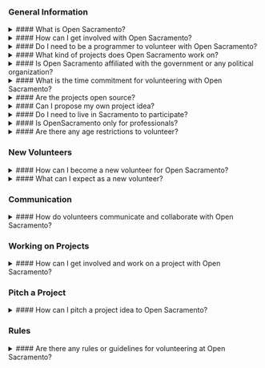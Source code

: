 ### General Information

<details>
  <summary>
    #### What is Open Sacramento?
  </summary>

  Open Sacramento (formerly Code for Sacramento) was a local chapter of the
   nationwide Code for America Brigade. It is now an independent community 
   of technologists, developers, designers, and civic-minded individuals who 
  collaborate to use technology and open data to address civic challenges and
   improve public services in the Sacramento area.

</details>

<details>
  <summary>
    #### How can I get involved with Open Sacramento?
  </summary>

  Getting involved is easy! You can join their vibrant community by attending their
  events, meetups, and workshops. Whether you're an experienced coder or someone
  eager to learn, there's a place for you to contribute your skills and passion to
  create positive change in the community. For detailed directions on how to get
  started, please refer to our 'Get Started' page.

</details>

<details>
  <summary>
    #### Do I need to be a programmer to volunteer with Open Sacramento?
  </summary>

  Not at all! Open Sacramento welcomes individuals from diverse backgrounds and skill
  levels. While programming skills are valuable, they also need designers, data analysts,
  project managers, and anyone enthusiastic about civic engagement and community
  improvement.

</details>

<details>
  <summary>
    #### What kind of projects does Open Sacramento work on?
  </summary>

  Open Sacramento works on a variety of civic tech projects. These projects could
  involve creating web applications, mobile apps, data visualizations, or other digital
  tools that address local civic issues and improve government services.

</details>

<details>
  <summary>
    #### Is Open Sacramento affiliated with the government or any political organization?
  </summary>

  No, Open Sacramento is a non-partisan and independent organization. While they
  may collaborate with government agencies and nonprofits, they operate separately
  and do not endorse any political agenda.

</details>

<details>
  <summary>
    #### What is the time commitment for volunteering with Open Sacramento?
  </summary>

  The time commitment is flexible, and you can contribute as much time as you can
  spare. Whether it's attending occasional events or actively participating in ongoing
  projects, your involvement can be tailored to your schedule and interests.

</details>

<details>
  <summary>
    #### Are the projects open source?
  </summary>

  Yes, all of the projects developed by Open Sacramento are open source. Open source
  means that the code and resources are freely available to the public, allowing
  others to use, modify, and contribute to the projects.

</details>

<details>
  <summary>
    #### Can I propose my own project idea?
  </summary>

  Absolutely! Open Sacramento encourages members to propose project ideas aligned
  with the organization's mission. If you have a project idea that addresses a civic
  challenge, they welcome your input and collaboration.

</details>

<details>
  <summary>
    #### Do I need to live in Sacramento to participate?
  </summary>

  While Open Sacramento primarily focuses on projects in the Sacramento area, participation is not limited to local
  residents. Anyone interested in contributing remotely or learning from the community is welcome to join.

</details>

<details>
  <summary>
    #### Is OpenSacramento only for professionals?
  </summary>

  No, Open Sacramento welcomes anyone with a passion for civic engagement, regardless of their professional background.
  Students, hobbyists, and individuals from all walks of life can make a meaningful impact within the community.

</details>

<details>
  <summary>
    #### Are there any age restrictions to volunteer?
  </summary>

  There are no age restrictions to volunteer with us. We welcome individuals of all ages who are passionate about civic
  tech and community engagement. Whether you're a student, a professional, or a retiree, you are welcome to join our
  community and make a meaningful impact

</details>

### New Volunteers

<details>
  <summary>
    #### How can I become a new volunteer for Open Sacramento?
  </summary>

  To become a new volunteer for Open Sacramento, you can start by filling out the "New Member Form" on their website.
  Once you submit the form, someone from the team will send you a Slack invite to your email. Slack is where the Open
  Sacramento community communicates and collaborates, and it's a great way to get involved in ongoing projects and stay
  updated on events and opportunities. We look forward to welcoming you to our community of civic-minded technologists
  and passionate individuals!
  You can access the New Member Form [here](#).

</details>

<details>
  <summary>
    #### What can I expect as a new volunteer?
  </summary>

  As a new volunteer, you can expect a warm welcome from our community of civic-minded technologists and passionate
  individuals. You'll have the opportunity to attend events, meetups, and workshops to connect with other members and
  learn about ongoing projects. You can actively contribute your skills to projects aligned with your interests.

</details>

### Communication

<details>
  <summary>
    #### How do volunteers communicate and collaborate with Open Sacramento?
  </summary>

  Volunteers at Open Sacramento use Slack and Meetup for seamless communication and collaboration. Slack serves as a
  centralized platform for discussions, sharing ideas, and coordinating projects, while Meetup provides a hub for event
  announcements and community gatherings. These tools enable our community of technologists and civic-minded individuals
  to work together effectively, ensuring a dynamic and engaging volunteering experience.
  Check out our Meetup [here](https://www.meetup.com/code4sac/).

</details>

### Working on Projects

<details>
  <summary>
    #### How can I get involved and work on a project with Open Sacramento?
  </summary>

  To work on a project with Open Sacramento, visit the project page where you'll find detailed information and
  instructions on how to contribute. Each project page provides valuable insights into the project's objectives, current
  status, and the skills needed. This way, you can identify projects that align with your interests and expertise,
  making it easy to actively participate and make a meaningful impact.

</details>

### Pitch a Project

<details>
  <summary>
    #### How can I pitch a project idea to Open Sacramento?
  </summary>

  Pitching a project idea is a fantastic way to contribute to Open Sacramento's community. You can find the "Pitch a
  Project" page easily accessible from the Navbar under "Get Involved." This page provides a platform for you to present
  your project idea, outline its goals, and describe how it addresses a civic challenge. By following the guidelines
  provided, you can introduce your idea to the community and gather support from like-minded volunteers who are
  passionate about creating positive change.

</details>

### Rules

<details>
  <summary>
    #### Are there any rules or guidelines for volunteering at Open Sacramento?
  </summary>

  Yes, to maintain a positive and inclusive community, Open Sacramento follows a Code of Conduct that outlines
  expected behavior and standards for all volunteers. The Code of Conduct fosters a safe and respectful environment for
  everyone, ensuring a rewarding and collaborative experience for all members of our community.

  You can access the [Code of Conduct](/code-of-conduct) here.

</details>
